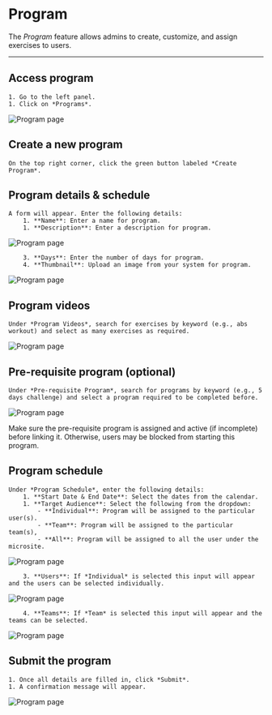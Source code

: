 
# Program

The *Program* feature allows admins to create, customize, and assign exercises to users.

---

## Access program
    1. Go to the left panel.
    1. Click on *Programs*.

![Program page](/img/Program1.webp)

## Create a new program
    On the top right corner, click the green button labeled *Create Program*.

## Program details & schedule
    A form will appear. Enter the following details:
        1. **Name**: Enter a name for program.
        1. **Description**: Enter a description for program.

![Program page](/img/Program2.webp)

        3. **Days**: Enter the number of days for program.
        4. **Thumbnail**: Upload an image from your system for program.

![Program page](/img/Program3.webp)

## Program videos
    Under *Program Videos*, search for exercises by keyword (e.g., abs workout) and select as many exercises as required.

![Program page](/img/Program4.webp)

## Pre-requisite program (optional)
    Under *Pre-requisite Program*, search for programs by keyword (e.g., 5 days challenge) and select a program required to be completed before.

![Program page](/img/Program4.webp)

<Admonition type="caution" title="Required Program">
  Make sure the pre-requisite program is assigned and active (if incomplete) before linking it.
  Otherwise, users may be blocked from starting this program.
</Admonition>


## Program schedule
    Under *Program Schedule*, enter the following details:
        1. **Start Date & End Date**: Select the dates from the calendar.
        1. **Target Audience**: Select the following from the dropdown:
            - **Individual**: Program will be assigned to the particular user(s).
            - **Team**: Program will be assigned to the particular team(s),
            - **All**: Program will be assigned to all the user under the microsite.

![Program page](/img/Program5.webp)

        3. **Users**: If *Individual* is selected this input will appear and the users can be selected individually.

![Program page](/img/Program6.webp)

        4. **Teams**: If *Team* is selected this input will appear and the teams can be selected.

![Program page](/img/Program7.webp)

## Submit the program
    1. Once all details are filled in, click *Submit*.
    1. A confirmation message will appear.

![Program page](/img/Program8.webp)